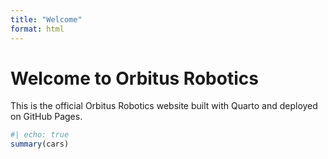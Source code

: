 ```yaml
---
title: "Welcome"
format: html
---
```


# Welcome to Orbitus Robotics

This is the official Orbitus Robotics website built with Quarto and deployed on GitHub Pages.

```r
#| echo: true
summary(cars)
```

